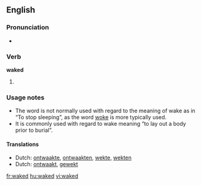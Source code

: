 ==English==

===Pronunciation===
* {{IPA|/'weɪkt/}}

===Verb===
'''waked'''

# {{past of|[[wake]]}}

===Usage notes===
* The word is not normally used with regard to the meaning of wake as in “To stop sleeping”, as the word [[woke]] is more typically used.
* It is commonly used with regard to wake meaning “to lay out a body prior to burial”.

====Translations====
{{rfc-level|Translations at L4+ not in L3 POS section|lang=en}}
* Dutch: [[ontwaakte]], [[ontwaakten]], [[wekte]], [[wekten]]
* Dutch: [[ontwaakt]], [[gewekt]]

[[fr:waked]]
[[hu:waked]]
[[vi:waked]]